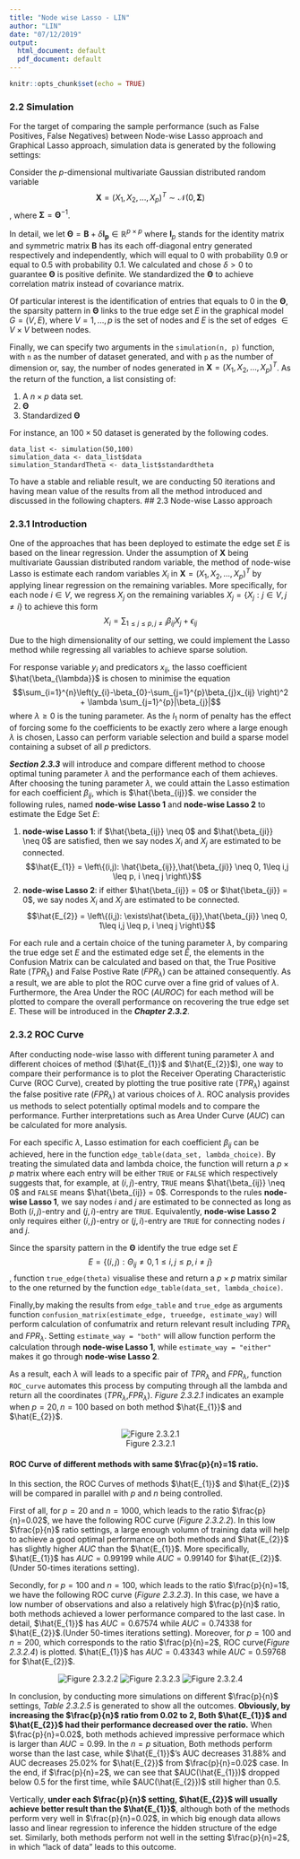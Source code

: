 ```yaml
---
title: "Node wise Lasso - LIN"
author: "LIN"
date: "07/12/2019"
output:
  html_document: default
  pdf_document: default
---
```


```r
knitr::opts_chunk$set(echo = TRUE)
```

### 2.2 Simulation

For the target of comparing the sample performance (such as False Positives, False Negatives) between Node-wise Lasso approach and Graphical Lasso approach, simulation data is generated by the following settings:

Consider the _p_-dimensional multivariate Gaussian distributed random variable $$\boldsymbol{X} = (X_1,X_2,...,X_p)^T \sim \mathcal{N}(0,\boldsymbol{\Sigma})$$, where $\boldsymbol{\Sigma} = \boldsymbol{\Theta}^{-1}$.

In detail, we let $\boldsymbol{\Theta} = \boldsymbol{B}+\delta\boldsymbol{I_{p}} \in \mathbb{R}^{p \times p}$ where $\boldsymbol{I}_p$ stands for the identity matrix and symmetric matrix $\boldsymbol{B}$ has its each off-diagonal entry generated respectively and independently, which will equal to 0 with probability 0.9 or equal to 0.5 with probability 0.1. We calculated and chose $\delta > 0$ to guarantee $\boldsymbol{\Theta}$ is positive definite. We standardized the $\boldsymbol{\Theta}$ to achieve correlation matrix instead of covariance matrix.

Of particular interest is the identification of entries that equals to 0 in the $\boldsymbol{\Theta}$, the sparsity pattern in $\boldsymbol{\Theta}$ links to the true edge set $E$ in the graphical model $G=(V,E)$, where $V={1,...,p}$ is the set of nodes and $E$ is the set of edges $\in V \times V$ between nodes.

Finally, we can specify two arguments in the `simulation(n, p)` function, with `n` as the number of dataset generated, and with `p` as the number of dimension or, say, the number of nodes generated in $\boldsymbol{X} = (X_1,X_2,...,X_p)^T$. As the return of the function, a list consisting of:

1. A $n \times p$ data set.
2. $\boldsymbol{\Theta}$
3. Standardized $\boldsymbol{\Theta}$

For instance, an $100\times 50$ dataset is generated by the following codes.
```
data_list <- simulation(50,100)
simulation_data <- data_list$data
simulation_StandardTheta <- data_list$standardtheta
```
To have a stable and reliable result, we are conducting 50 iterations and having mean value of the results from all the method introduced and discussed in the following chapters.
## 2.3 Node-wise Lasso approach


### 2.3.1 Introduction
One of the approaches that has been deployed to estimate the edge set $E$ is based on the linear regression. Under the assumption of $\boldsymbol{X}$ being multivariate Gaussian distributed random variable, the method of node-wise Lasso is estimate each random variables $X_i$ in $\boldsymbol{X} = (X_1,X_2,...,X_p)^T$ by applying linear regression on the remaining variables. More specifically, for each node $i \in V$, we regress $X_j$ on the remaining variables $X_j=\{X_j : j \in V, j \neq i\}$ to achieve this form $$X_i = \sum_{1 \leq j \leq p, j\neq i}\beta_{ij}X_{j}+\epsilon_{ij}$$

Due to the high dimensionality of our setting, we could implement the Lasso method while regressing all variables to achieve sparse solution. 

For response variable $y_{i}$ and predicators $x_{ij}$, the lasso coefficient $\hat{\beta_{\lambda}}$ is chosen to minimise the equation $$\sum_{i=1}^{n}\left(y_{i}-\beta_{0}-\sum_{j=1}^{p}\beta_{j}x_{ij} \right)^2 + \lambda \sum_{j=1}^{p}|\beta_{j}|$$ where $\lambda \geq 0$ is the tuning parameter. As the $l_{1}$ norm of penalty has the effect of forcing some fo the coefficients to be exactly zero where a large enough $\lambda$ is chosen, Lasso can perform variable selection and build a sparse model containing a subset of all $p$ predictors.

__*Section 2.3.3*__ will introduce and compare different method to choose optimal tuning parameter $\lambda$ and the performance each of them achieves. After choosing the tuning parameter $\lambda$, we could attain the Lasso estimation for each coefficient $\beta_{ij}$, which is $\hat{\beta_{ij}}$. we consider the following rules, named __node-wise Lasso 1__ and __node-wise Lasso 2__ to estimate the Edge Set $E$:

1. __node-wise Lasso 1__: if $\hat{\beta_{ij}} \neq 0$ and $\hat{\beta_{ji}} \neq 0$ are satisfied, then we say nodes $X_i$ and $X_j$ are estimated to be connected. $$\hat{E_{1}} = \left\{(i,j): \hat{\beta_{ij}},\hat{\beta_{ji}} \neq 0, 1\leq i,j \leq p, i \neq j \right\}$$
2. __node-wise Lasso 2__: if either $\hat{\beta_{ij}} = 0$ or $\hat{\beta_{ji}} = 0$, we say nodes $X_i$ and $X_j$ are estimated to be connected. $$\hat{E_{2}} = \left\{(i,j): \exists\hat{\beta_{ij}},\hat{\beta_{ji}} \neq 0, 1\leq i,j \leq p, i \neq j \right\}$$

For each rule and a certain choice of the tuning parameter $\lambda$, by comparing the true edge set $E$ and the estimated edge set $\hat{E}$, the elements in the Confusion Matrix can be calculated and based on that, the True Positive Rate ($TPR_{\lambda}$) and False Postive Rate ($FPR_{\lambda}$) can be attained consequently. As a result, we are able to plot the ROC curve over a fine grid of values of $\lambda$. Furthermore, the Area Under the ROC ($AUROC$) for each method will be plotted to compare the overall performance on recovering the true edge set $E$. These will be introduced in the __*Chapter 2.3.2*__.

### 2.3.2 ROC Curve

After conducting node-wise lasso with different tuning parameter $\lambda$ and different choices of method ($\hat{E_{1}}$ and $\hat{E_{2}}$), one way to compare their performance is to plot the Receiver Operating Characteristic Curve (ROC Curve), created by plotting the true positive rate ($TPR_{\lambda}$) against the false positive rate ($FPR_{\lambda}$) at various choices of $\lambda$. ROC analysis provides us methods to select potentially optimal models and to compare the performance. Further interpretations such as Area Under Curve ($AUC$) can be calculated for more analysis.

For each specific $\lambda$, Lasso estimation for each coefficient $\beta_{ij}$ can be achieved, here in the function `edge_table(data_set, lambda_choice)`. By treating the simulated data and lambda choice, the function will return a $p \times p$ matrix where each entry will be either `TRUE` or `FALSE` which respectively suggests that, for example, at $(i,j)$-entry, `TRUE` means $\hat{\beta_{ij}} \neq 0$ and `FALSE` means $\hat{\beta_{ij}} = 0$. Corresponds to the rules __node-wise Lasso 1__, we say nodes $i$ and $j$ are estimated to be connected as long as Both $(i,j)$-entry and $(j,i)$-entry are `TRUE`. Equivalently, __node-wise Lasso 2__ only requires either $(i,j)$-entry or $(j,i)$-entry are `TRUE` for connecting nodes $i$ and $j$.

Since the sparsity pattern in the $\boldsymbol{\Theta}$ identify the true edge set $E$ $$E=\left\{(i,j):\Theta_{ij} \neq 0, 1\leq i,j \leq p, i \neq j \right\}$$, function `true_edge(theta)` visualise these and return a $p \times p$ matrix similar to the one returned by the function `edge_table(data_set, lambda_choice)`.

Finally,by making the results from `edge_table` and `true_edge` as arguments function `confusion_matrix(estimate_edge, trueedge, estimate_way)` will perform calculation of confumatrix and return relevant result including $TPR_{\lambda}$ and $FPR_{\lambda}$. Setting `estimate_way = "both"` will allow function perform the calculation through __node-wise Lasso 1__, while `estimate_way = "either"` makes it go through __node-wise Lasso 2__.

As a result, each $\lambda$ will leads to a specific pair of $TPR_{\lambda}$ and $FPR_{\lambda}$, function `ROC_curve` automates this process by computing through all the lambda and return all the coordinates ($TPR_{\lambda}$,$FPR_{\lambda}$). _Figure 2.3.2.1_ indicates an example when $p=20,n=100$ based on both method $\hat{E_{1}}$ and $\hat{E_{2}}$.

<center>
![Figure 2.3.2.1](2.3.2.1.png)
</center>

#### ROC Curve of different methods with same $\frac{p}{n}=1$ ratio.

In this section, the ROC Curves of methods $\hat{E_{1}}$ and $\hat{E_{2}}$ will be compared in parallel with $p$ and $n$ being controlled.

First of all, for $p=20$ and $n=1000$, which leads to the ratio $\frac{p}{n}=0.02$, we have the following ROC curve (_Figure 2.3.2.2_). In this low $\frac{p}{n}$ ratio settings, a large enough volumn of training data will help to achieve a good optimal performance on both methods and $\hat{E_{2}}$ has slightly higher $AUC$ than the $\hat{E_{1}}$. More specifically, $\hat{E_{1}}$ has $AUC=0.99199$ while $AUC=0.99140$ for $\hat{E_{2}}$.(Under 50-times iterations setting).

Secondly, for $p=100$ and $n=100$, which leads to the ratio $\frac{p}{n}=1$, we have the following ROC curve (_Figure 2.3.2.3_). In this case, we have a low number of observations and also a relatively high $\frac{p}{n}$ ratio, both methods achieved a lower performance compared to the last case. In detail, $\hat{E_{1}}$ has $AUC=0.67574$ while $AUC=0.74338$ for $\hat{E_{2}}$.(Under 50-times iterations setting). Moreover, for $p=100$ and $n=200$, which corresponds to the ratio $\frac{p}{n}=2$, ROC curve(_Figure 2.3.2.4_) is plotted. $\hat{E_{1}}$ has $AUC=0.43343$ while $AUC=0.59768$ for $\hat{E_{2}}$.

<center>
![Figure 2.3.2.2](2.3.2.2.png) ![Figure 2.3.2.3](2.3.2.3.png) ![Figure 2.3.2.4](2.3.2.4.png)
</center>

In conclusion, by conducting more simulations on different $\frac{p}{n}$ settings, _Table 2.3.2.5_ is generated to show all the outcomes. __Obviously, by increasing the $\frac{p}{n}$ ratio from 0.02 to 2, Both $\hat{E_{1}}$ and $\hat{E_{2}}$ had their performance decreased over the ratio.__ When $\frac{p}{n}=0.02$, both methods achieved impressive performace which is larger than $AUC=0.99$. In the $n=p$ situation, Both methods perform worse than the last case, while $\hat{E_{1}}$'s AUC decreases 31.88% and AUC decreases 25.02% for $\hat{E_{2}}$ from $\frac{p}{n}=0.02$ case. In the end, if $\frac{p}{n}=2$, we can see that $AUC(\hat{E_{1}})$ dropped below 0.5 for the first time, while $AUC(\hat{E_{2}})$ still higher than 0.5.

Vertically, __under each $\frac{p}{n}$ setting, $\hat{E_{2}}$ will usually achieve better result than the $\hat{E_{1}}$__, although both of the methods perform very well in $\frac{p}{n}=0.02$, in which big enough data allows lasso and linear regression to inference the hidden structure of the edge set. Similarly, both methods perform not well in the setting $\frac{p}{n}=2$, in which "lack of data" leads to this outcome.
